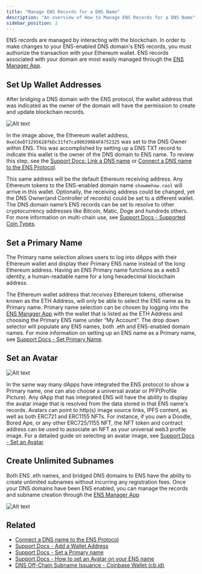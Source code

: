 ```yaml
---
title: "Manage ENS Records for a DNS Name"
description: "An overview of How to Manage ENS Records for a DNS Name"
sidebar_position: 2
---
```


ENS records are managed by interacting with the blockchain. In order to make changes to your ENS-enabled DNS domain's ENS records, you must authorize the transaction with your Ethereum wallet. ENS records associated with your domain are most easily managed through the [ENS Manager App](https://app.ens.domains).

## Set Up Wallet Addresses

After bridging a DNS domain with the ENS protocol, the wallet address that was indicated as the owner of the domain will have the permission to create and update blockchain records.

![Alt text](https://dnstoens.com/images/dns-owner.png "DNS to ENS Owner")

In the image above, the Ethereum wallet address, `0xeC6eD73295628fbDc31fd7ca98039084FA752325` was set to the DNS Owner within ENS. This was accomplished by setting up a DNS TXT record to indicate this wallet is the owner of the DNS domain to ENS name. To review this step, see the [Support Docs: Link a DNS name](https://support.ens.domains/docs/howto/link-dns-name) or [Connect a DNS name to the ENS Protocol](/dnstoens/importguide/connect-dns-to-ens).

This same address will be the default Ethereum receiving address. Any Ethereum tokens to the ENS-enabled domain name `showmehow.cool` will arrive in this wallet. Optionally, the receiving address could be changed, yet the DNS Owner(and Controller of records) could be set to a different wallet. The DNS domain name’s ENS records can be set to resolve to other cryptocurrency addresses like Bitcoin, Matic, Doge and hundreds others. For more information on multi-chain use, see [Support Docs - Supported Coin Types](https://support.ens.domains/docs/core/records/coin-types).


## Set a Primary Name

The Primary name selection allows users to log into dApps with their Ethereum wallet and display their Primary ENS name instead of the long Ethereum address. Having an ENS Primary name functions as a web3 identity, a human-readable name for a long hexadecimal blockchain address.

The Ethereum wallet address that *receives* Ethereum tokens, otherwise known as the ETH Address, will only be able to select the ENS name as its Primary name. Primary name selection can be chosen by logging into the [ENS Manager App](https://app.ens.domains) with the wallet that is listed as the ETH Address and choosing the Primary ENS name under “My Account”. The drop down selector will populate any ENS names, both .eth and ENS-enabled domain names. For more information on setting up an ENS name as a Primary name, see [Support Docs - Set Primary Name](https://support.ens.domains/docs/howto/set-primary-name).

## Set an Avatar

![Alt text](https://dnstoens.com/images/primary-ens.png "Primary ENS Name")

In the same way many dApps have integrated the ENS protocol to show a Primary name, one can also choose a universal avatar or PFP(Profile Picture). Any dApp that has integrated ENS will have the ability to display the avatar image that is resolved from the data stored in that ENS name's records. Avatars can point to http(s) image source links, IPFS content, as well as both ERC721 and ERC1155 NFTs. For instance, if you own a Doodle, Bored Ape, or any other ERC725/1155 NFT, the NFT token and contract address can be used to associate an NFT as your universal web3 profile image. For a detailed guide on selecting an avatar image, see [Support Docs - Set an Avatar](https://support.ens.domains/docs/howto/set-avatar).

## Create Unlimited Subnames

Both ENS .eth names, and bridged DNS domains to ENS have the ability to create unlimited subnames without incurring any registration fees. Once your DNS domains have been ENS enabled, you can manage the records and subname creation through the [ENS Manager App](https://app.ens.domains)

![Alt text](https://dnstoens.com/images/subnames-dns-to-ens.png "Subname creation DNS to ENS")


## Related

* [Connect a DNS name to the ENS Protocol](/dnstoens/importguide/connect-dns-to-ens)
* [Support Docs - Add a Wallet Address](https://support.ens.domains/docs/howto/add-wallet-address)
* [Support Docs - Set a Primary name](https://support.ens.domains/docs/howto/set-primary-name)
* [Support Docs - How to set an Avatar on your ENS name](https://support.ens.domains/docs/howto/set-avatar)
* [DNS Off-Chain Subname Issuance - Coinbase Wallet (cb.id)](/dnstoens/dns-ens-use-cases/offchain-issuance-coinbase)